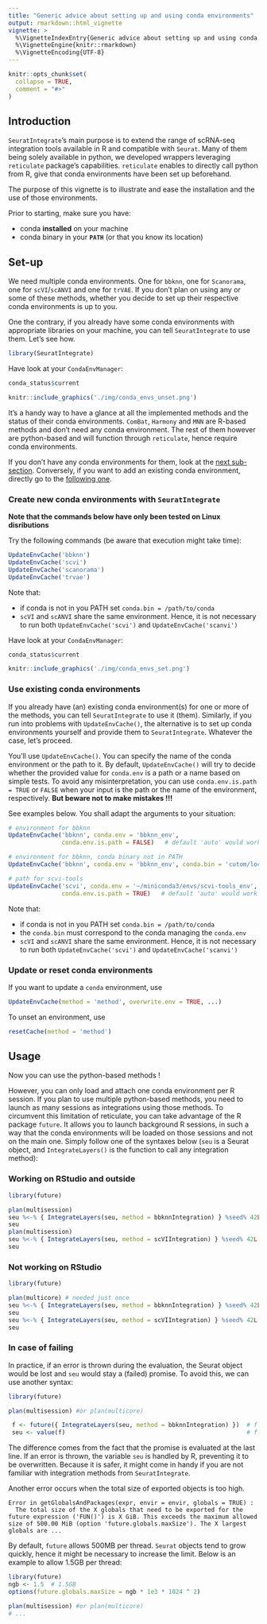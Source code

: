 ```yaml
---
title: "Generic advice about setting up and using conda environments"
output: rmarkdown::html_vignette
vignette: >
  %\VignetteIndexEntry{Generic advice about setting up and using conda environments}
  %\VignetteEngine{knitr::rmarkdown}
  %\VignetteEncoding{UTF-8}
---
```


```r
knitr::opts_chunk$set(
  collapse = TRUE,
  comment = "#>"
)
```

## Introduction

`SeuratIntegrate`'s main purpose is to extend the range of scRNA-seq integration
tools available in R and compatible with `Seurat`. Many of them being solely
available in python, we developed wrappers leveraging `reticulate` package's
capabilities. `reticulate` enables to directly call python from  R, give that
conda environments have been set up beforehand.

The purpose of this vignette is to illustrate and ease the installation and the
use of those environments.

Prior to starting, make sure you have:

- conda **installed** on your machine
- conda binary in your **`PATH`** (or that you know its location)

## Set-up

We need multiple conda environments. One for `bbknn`, one for `Scanorama`, one
for `scVI`/`scANVI` and one for `trVAE`. If you don't plan on using any or some
of these methods, whether you decide to set up their respective conda
environments is up to you.

One the contrary, if you already have some conda environments with appropriate
libraries on your machine, you can tell `SeuratIntegrate` to use them.
Let's see how.

```r
library(SeuratIntegrate)
```

Have look at your `CondaEnvManager`:

```r
conda_status$current
```
```r
knitr::include_graphics('./img/conda_envs_unset.png')
```

It's a handy way to have a glance at all the implemented methods and the status
of their conda environments. `ComBat`, `Harmony` and `MNN` are R-based methods
and don't need any conda environment. The rest of them however are python-based
and will function through `reticulate`, hence require conda environments.

If you don't have any conda environments for them, look at the [next sub-section](#create_env).
Conversely, if you want to add an existing conda environment, directly go to the
[following one](#use_env).

### Create new conda environments with `SeuratIntegrate` {#create_env}

**Note that the commands below have only been tested on Linux disributions**

Try the following commands (be aware that execution might take time):

```r
UpdateEnvCache('bbknn')
UpdateEnvCache('scvi')
UpdateEnvCache('scanorama')
UpdateEnvCache('trvae')
```

Note that:

- if conda is not in you PATH set `conda.bin = /path/to/conda`
- `scVI` and `scANVI` share the same environment. Hence, it is not necessary to
run both `UpdateEnvCache('scvi')` and `UpdateEnvCache('scanvi')`

Have look at your `CondaEnvManager`:

```r
conda_status$current
```
```r
knitr::include_graphics('./img/conda_envs_set.png')
```

### Use existing conda environments {#use_env}

If you already have (an) existing conda environment(s) for one or more of the
methods, you can tell `SeuratIntegrate` to use it (them). Similarly, if you run
into problems with `UpdateEnvCache()`, the alternative is to set up conda
environments yourself and provide them to `SeuratIntegrate`. Whatever the case,
let's proceed.

You'll use `UpdateEnvCache()`. You can specify the name of the conda environment
or the path to it. By default, `UpdateEnvCache()` will try to decide whether the
provided value for `conda.env` is a path or a name based on simple tests. To
avoid any misinterpretation, you can use `conda.env.is.path = TRUE` or `FALSE`
when your input is the path or the name of the environment, respectively.
**But beware not to make mistakes !!!**

See examples below. You shall adapt the arguments to your situation:

```r
# environment for bbknn
UpdateEnvCache('bbknn', conda.env = 'bbknn_env',
               conda.env.is.path = FALSE)   # default 'auto' would work

# environment for bbknn, conda binary not in PATH
UpdateEnvCache('bbknn', conda.env = 'bbknn_env', conda.bin = 'cutom/location/conda')

# path for scvi-tools
UpdateEnvCache('scvi', conda.env = '~/miniconda3/envs/scvi-tools_env',
               conda.env.is.path = TRUE)   # default 'auto' would work
```

Note that:

- if conda is not in you PATH set `conda.bin = /path/to/conda`
- the `conda.bin` must correspond to the conda managing the `conda.env`
- `scVI` and `scANVI` share the same environment. Hence, it is not necessary to
run both `UpdateEnvCache('scvi')` and `UpdateEnvCache('scanvi')`

###  Update or reset conda environments

If you want to update a `conda` environment, use
```r
UpdateEnvCache(method = 'method', overwrite.env = TRUE, ...)
```

To unset an environment, use
```r
resetCache(method = 'method')
```


## Usage

Now you can use the python-based methods !

However, you can only load and attach one conda environment per R session. If
you plan to use multiple python-based methods, you need to launch as many
sessions as integrations using those methods. To circumvent this limitation of
reticulate, you can take advantage of the R package `future`. It allows you to
launch background R sessions, in such a way that the conda environments will be
loaded on those sessions and not on the main one. Simply follow one of the
syntaxes below (`seu` is a Seurat object, and `IntegrateLayers()` is the
function to call any integration method):

### Working on RStudio and outside

```r
library(future)

plan(multisession)
seu %<-% { IntegrateLayers(seu, method = bbknnIntegration) } %seed% 42L # seu is a promise
seu                                                                     # seu is evaluated
plan(multisession)
seu %<-% { IntegrateLayers(seu, method = scVIIntegration) } %seed% 42L  # seu is a promise
seu                                                                     # seu is evaluated
```

### Not working on RStudio

```r
library(future)

plan(multicore) # needed just once
seu %<-% { IntegrateLayers(seu, method = bbknnIntegration) } %seed% 42L # seu is a promise
seu                                                                     # seu is evaluated
seu %<-% { IntegrateLayers(seu, method = scVIIntegration) } %seed% 42L  # seu is a promise
seu                                                                     # seu is evaluated
```

### In case of failing

In practice, if an error is thrown during the evaluation, the Seurat object
would be lost and `seu` would stay a (failed) promise. To avoid this, we can use
another syntax:

```r
library(future)

plan(multisession) #or plan(multicore)

 f <- future({ IntegrateLayers(seu, method = bbknnIntegration) })  # f is a promise
 seu <- value(f)                                                   # f is evaluated
```

The difference comes from the fact that the promise is evaluated at the last
line. If an error is thrown, the variable `seu` is handled by R, preventing it
to be overwritten. Because it is safer, it might come in handy if you are not
familiar with integration methods from `SeuratIntegrate`.

Another error occurs when the total size of exported objects is too high.
```
Error in getGlobalsAndPackages(expr, envir = envir, globals = TRUE) : 
  The total size of the X globals that need to be exported for the future expression ('FUN()') is X GiB. This exceeds the maximum allowed size of 500.00 MiB (option 'future.globals.maxSize'). The X largest globals are ...
```
By default, `future` allows 500MB per thread. `Seurat` objects tend to grow
quickly, hence it might be necessary to increase the limit. Below is an example
to allow 1.5GB per thread:

```r
library(future)
ngb <- 1.5  # 1.5GB
options(future.globals.maxSize = ngb * 1e3 * 1024 ^ 2) 

plan(multisession) #or plan(multicore)
# ...
```

